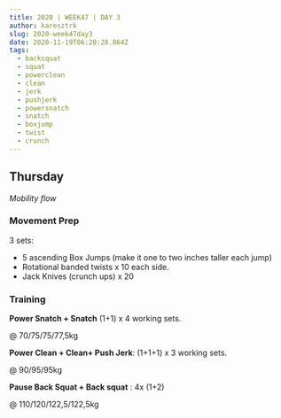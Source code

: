 ```yaml
---
title: 2020 | WEEK47 | DAY 3
author: karesztrk
slug: 2020-week47day3
date: 2020-11-19T06:20:28.864Z
tags:
  - backsquat
  - squat
  - powerclean
  - clean
  - jerk
  - pushjerk
  - powersnatch
  - snatch
  - boxjump
  - twist
  - crunch
---
```


## Thursday

_Mobility flow_

### Movement Prep

3 sets:

- 5 ascending Box Jumps (make it one to two inches taller each jump)
- Rotational banded twists x 10 each side.
- Jack Knives (crunch ups) x 20

### Training

**Power Snatch + Snatch** (1+1) x 4 working sets.

@ 70/75/75/77,5kg

**Power Clean + Clean+ Push Jerk**: (1+1+1) x 3 working sets.

@ 90/95/95kg

**Pause Back Squat + Back squat** : 4x (1+2)

@ 110/120/122,5/122,5kg
